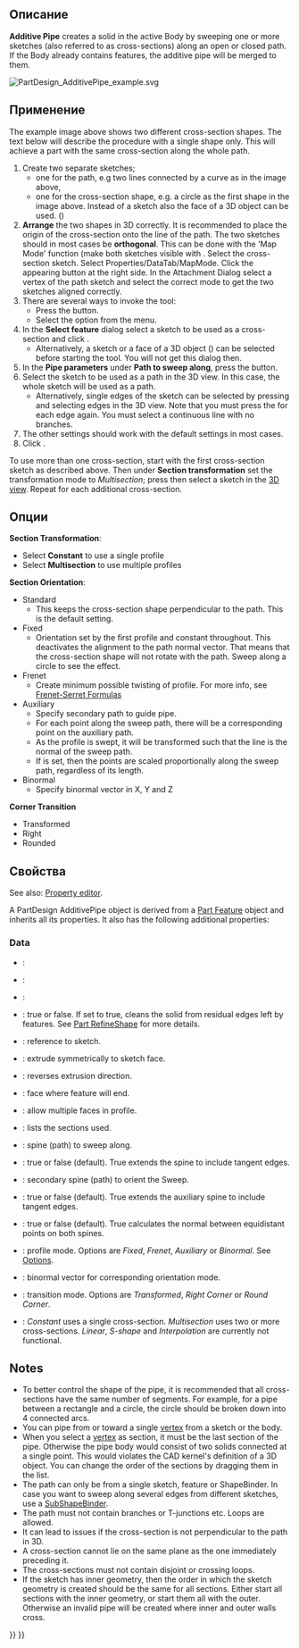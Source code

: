 <languages/>

{{Docnav/ru
|[[PartDesign_AdditiveLoft/ru|Аддитивный профиль]]
|[[PartDesign_AdditiveHelix/ru|Аддитивная спираль]]
|[[PartDesign_Workbench/ru|Верстак "PartDesign"]]
|IconL=PartDesign_AdditiveLoft.svg
|IconR=PartDesign_AdditiveHelix.svg
|IconC=Workbench_PartDesign.svg
}}

<div class="mw-translate-fuzzy">
{{GuiCommand/ru
|Name/ru=Аддитивный трубный профиль
|Name=PartDesign_AdditivePipe
|MenuLocation=PartDesign → Create an additive feature → Аддитивный трубный профиль
|Workbenches=[[PartDesign_Workbench/ru|PartDesign]]
|Version=0.17
|SeeAlso=[[PartDesign_AdditiveLoft/ru|Аддитивный профиль]], [[PartDesign_SubtractivePipe/ru|Субтрактивный трубный профиль]]
}}
</div>

<span id="Description"></span>
==Описание==

'''Additive Pipe''' creates a solid in the active Body by sweeping one or more sketches (also referred to as cross-sections) along an open or closed path. If the Body already contains features, the additive pipe will be merged to them.

[[File:PartDesign AdditivePipe example.svg|none]]
{{Caption|On the left: cross-sections (A) and (B) to be swept along path (C); resulting Additive pipe on the right.}}

<span id="Usage"></span>
==Применение== 

The example image above shows two different cross-section shapes. The text below will describe the procedure with a single shape only. This will achieve a part with the same cross-section along the whole path.

# Create two separate sketches;
#* one for the path, e.g two lines connected by a curve as in the image above,
#* one for the cross-section shape, e.g. a circle as the first shape in the image above. Instead of a sketch also the face of a 3D object can be used. ({{Version|0.20}})
# '''Arrange''' the two shapes in 3D correctly. It is recommended to place the origin of the cross-section onto the line of the path. The two sketches should in most cases be '''orthogonal'''. This can be done with the 'Map Mode' function (make both sketches visible with {{KEY|Space}}. Select the cross-section sketch. Select Properties/DataTab/MapMode. Click the appearing {{Button|...}} button at the right side. In the Attachment Dialog select a vertex of the path sketch and select the correct mode to get the two sketches aligned correctly. 
# There are several ways to invoke the tool:
#* Press the {{Button|[[Image:PartDesign_AdditivePipe.svg|16px]] [[PartDesign_AdditivePipe|Additive pipe]]}} button.
#* Select the {{MenuCommand|PartDesign → Create an additive feature → [[Image:PartDesign_AdditivePipe.svg|16px]] Additive pipe}} option from the menu.
# In the '''Select feature''' dialog select a sketch to be used as a cross-section and click {{Button|OK}}.
#* Alternatively, a sketch or a face of a 3D object ({{Version|0.20}}) can be selected before starting the tool. You will not get this dialog then.
# In the '''Pipe parameters''' under '''Path to sweep along''', press the {{Button|Object}} button.
# Select the sketch to be used as a path in the 3D view. In this case, the whole sketch will be used as a path.
#* Alternatively, single edges of the sketch can be selected by pressing {{Button|Add Edge}} and selecting edges in the 3D view. Note that you must press the {{Button|Add Edge}} for each edge again. You must select a continuous line with no branches.
# The other settings should work with the default settings in most cases.
# Click {{Button|OK}}.

To use more than one cross-section, start with the first cross-section sketch as described above. Then under '''Section transformation''' set the transformation mode to ''Multisection''; press {{Button|Add Section}} then select a sketch in the [[3D_view|3D view]]. Repeat for each additional cross-section.

<span id="Options"></span>
==Опции== 

'''Section Transformation''': 
* Select '''Constant''' to use a single profile
* Select '''Multisection''' to use multiple profiles
'''Section Orientation''':
* Standard
** This keeps the cross-section shape perpendicular to the path. This is the default setting.
* Fixed
** Orientation set by the first profile and constant throughout. This deactivates the alignment to the path normal vector. That means that the cross-section shape will not rotate with the path. Sweep along a circle to see the effect.
* Frenet
** Create minimum possible twisting of profile. For more info, see [https://en.wikipedia.org/wiki/Frenet%E2%80%93Serret_formulas Frenet-Serret Formulas]
* Auxiliary
** Specify secondary path to guide pipe.
** For each point {{Emphasis|P}} along the sweep path, there will be a corresponding point {{Emphasis|Q}} on the auxiliary path.
** As the profile is swept, it will be transformed such that the {{Emphasis|PQ}} line is the normal of the sweep path.
** If {{Emphasis|Curvelinear equivalence}} is set, then the {{Emphasis|Q}} points are scaled proportionally along the sweep path, regardless of its length.
* Binormal
** Specify binormal vector in X, Y and Z
'''Corner Transition'''
* Transformed
* Right
* Rounded

<span id="Properties"></span>
==Свойства==

See also: [[Property_editor|Property editor]].

A PartDesign AdditivePipe object is derived from a [[Part_Feature|Part Feature]] object and inherits all its properties. It also has the following additional properties:

===Data===

{{TitleProperty|Base}}

* {{PropertyData|Add Sub Shape|PartShape|Hidden}}: 
* {{PropertyData|Base Feature|Link|Hidden}}: 
* {{PropertyData|_Body|LinkHidden|Hidden}}: 

{{TitleProperty|Part Design}}

* {{PropertyData|Refine}}: true or false. If set to true, cleans the solid from residual edges left by features. See [[Part RefineShape|Part RefineShape]] for more details.

{{TitleProperty|Sketch Based}}

* {{PropertyData|Profile|LinkSub}}: reference to sketch.
* {{PropertyData|Midplane|Bool}}: extrude symmetrically to sketch face.
* {{PropertyData|Reversed|Bool}}: reverses extrusion direction.
* {{PropertyData|Up To Face|LinkSub}}: face where feature will end.
* {{PropertyData|Allow Multi Face|Bool}}: allow multiple faces in profile.

{{TitleProperty|Sweep}}

* {{PropertyData|Sections|LinkSubList}}: lists the sections used.
* {{PropertyData|Spine|LinkSub}}: spine (path) to sweep along.
* {{PropertyData|Spine Tangent|Bool}}: true or false (default). True extends the spine to include tangent edges.
* {{PropertyData|Auxiliary Spine|LinkSub|Hidden}}: secondary spine (path) to orient the Sweep.
* {{PropertyData|Auxiliary Spine Tangent|Bool}}: true or false (default). True extends the auxiliary spine to include tangent edges.
* {{PropertyData|Auxiliary Curvelinear|Bool}}: true or false (default). True calculates the normal between equidistant points on both spines.
* {{PropertyData|Mode|Enumeration}}: profile mode. Options are ''Fixed'', ''Frenet'', ''Auxiliary'' or ''Binormal''. See [[#Options|Options]].
* {{PropertyData|Binormal|Vector}}: binormal vector for corresponding orientation mode.
* {{PropertyData|Transition|Enumeration}}: transition mode. Options are ''Transformed'', ''Right Corner'' or ''Round Corner''.
* {{PropertyData|Transformation|Enumeration}}: ''Constant'' uses a single cross-section. ''Multisection'' uses two or more cross-sections. ''Linear'', ''S-shape'' and ''Interpolation'' are currently not functional.

==Notes==

* To better control the shape of the pipe, it is recommended that all cross-sections have the same number of segments. For example, for a pipe between a rectangle and a circle, the circle should be broken down into 4 connected arcs.
* You can pipe from or toward a single [[Glossary#V|vertex]] from a sketch or the body. {{Version|0.20}}
* When you select a [[Glossary#V|vertex]] as section, it must be the last section of the pipe. Otherwise the pipe body would consist of two solids connected at a single point. This would violates the CAD kernel's definition of a 3D object. You can change the order of the sections by dragging them in the list.
* The path can only be from a single sketch, feature or ShapeBinder. In case you want to sweep along several edges from different sketches, use a [[PartDesign_SubShapeBinder|SubShapeBinder]].
* The path must not contain branches or T-junctions etc. Loops are allowed.
* It can lead to issues if the cross-section is not perpendicular to the path in 3D.
* A cross-section cannot lie on the same plane as the one immediately preceding it.
* The cross-sections must not contain disjoint or crossing loops.
* If the sketch has inner geometry, then the order in which the sketch geometry is created should be the same for all sections. Either start all sections with the inner geometry, or start them all with the outer. Otherwise an invalid pipe will be created where inner and outer walls cross.


{{Docnav/ru
|[[PartDesign_AdditiveLoft/ru|Аддитивный профиль]]
|[[PartDesign_AdditiveHelix/ru|Аддитивная спираль]]
|[[PartDesign_Workbench/ru|Верстак "PartDesign"]]
|IconL=PartDesign_AdditiveLoft.svg
|IconR=PartDesign_AdditiveHelix.svg
|IconC=Workbench_PartDesign.svg
}}

{{PartDesign Tools navi{{#translation:}}}}
{{Userdocnavi{{#translation:}}}}